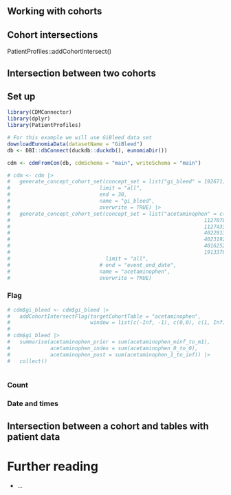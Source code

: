 ## Working with cohorts

## Cohort intersections

PatientProfiles::addCohortIntersect()

## Intersection between two cohorts

## Set up

```r
library(CDMConnector)
library(dplyr)
library(PatientProfiles)

# For this example we will use GiBleed data set
downloadEunomiaData(datasetName = "GiBleed")        
db <- DBI::dbConnect(duckdb::duckdb(), eunomiaDir())

cdm <- cdmFromCon(db, cdmSchema = "main", writeSchema = "main")

# cdm <- cdm |> 
#   generate_concept_cohort_set(concept_set = list("gi_bleed" = 192671), 
#                             limit = "all", 
#                             end = 30,
#                             name = "gi_bleed",
#                             overwrite = TRUE) |> 
#   generate_concept_cohort_set(concept_set = list("acetaminophen" = c(1125315,
#                                                               1127078,
#                                                               1127433,
#                                                               40229134,
#                                                               40231925,
#                                                               40162522,
#                                                               19133768)), 
#                               limit = "all", 
#                             # end = "event_end_date",
#                             name = "acetaminophen",
#                             overwrite = TRUE)
```

### Flag

```r
# cdm$gi_bleed <- cdm$gi_bleed |> 
#   addCohortIntersectFlag(targetCohortTable = "acetaminophen",
#                          window = list(c(-Inf, -1), c(0,0), c(1, Inf)))
# 
# cdm$gi_bleed |> 
#   summarise(acetaminophen_prior = sum(acetaminophen_minf_to_m1), 
#             acetaminophen_index = sum(acetaminophen_0_to_0),
#             acetaminophen_post = sum(acetaminophen_1_to_inf)) |> 
#   collect()
  
```

### Count

### Date and times

## Intersection between a cohort and tables with patient data

# Further reading

-   ...
